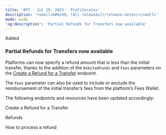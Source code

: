 ```yaml
---
title: 'API - Jul 19, 2023 - Profiteroles'  
description: '<small>&#8249; [All releases](/release-notes)</small>'  
mode: wide  
'og:description': 'Partial Refunds for Transfers now available'  
---
```

<div class="release-notes-page">

<div class="pill pill-green rn-pill">Added</div> 
  
### Partial Refunds for Transfers now available  

Platforms can now specify a refund amount that is less than the initial transfer, thanks to the addition of the `DebitedFunds` and `Fees` parameters on the <a href="/api-reference/refunds/create-refund-transfer">Create a Refund for a Transfer</a> endpoint.  

The `Fees` parameter can also be used to include or exclude the reimbursement of the initial transfer’s fees from the platform’s Fees Wallet.  

The following endpoints and resources have been updated accordingly:  

<Card title="Endpoint" href="/api-reference/refunds/create-refund-transfer">Create a Refund for a Transfer</Card>  

<Card title="Guide" href="/guides/refunds">Refunds</Card>  

<Card title="How to" href="/guides/refunds/how-to">How to process a refund</Card>

</div>